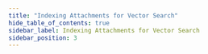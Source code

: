 ```yaml
---
title: "Indexing Attachments for Vector Search"
hide_table_of_contents: true
sidebar_label: Indexing Attachments for Vector Search
sidebar_position: 3
---
```





<LanguageSwitcher supportedLanguages={supportedLanguages} />

<LanguageContent language="csharp">
   <IndexingAttachmentsForVectorSearchCsharp />
</LanguageContent>


<!---
### Vector Search
- [RavenDB as a vector database](../../ai-integration/vector-search/ravendb-as-vector-database)
- [Vector search using a dynamic query](../../ai-integration/vector-search/vector-search-using-dynamic-query)
- [Vector search using a static index](../../ai-integration/vector-search/vector-search-using-static-index)

### Querying
- [Query overview](../../client-api/session/querying/how-to-query)
- [Full-text search](../../client-api/session/querying/text-search/full-text-search)
-->
